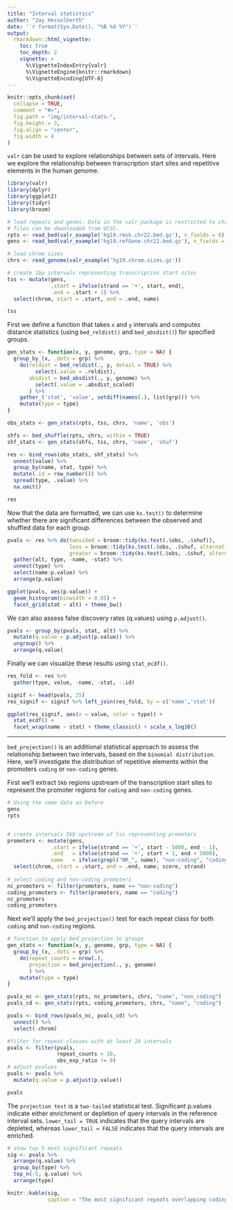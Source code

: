 ```yaml
---
title: "Interval statistics"
author: "Jay Hesselberth"
date: '`r format(Sys.Date(), "%B %d %Y")`'
output:
  rmarkdown::html_vignette:
    toc: true
    toc_depth: 2
    vignette: >
      %\VignetteIndexEntry{valr}
      %\VignetteEngine{knitr::rmarkdown}
      %\VignetteEncoding{UTF-8}
---
```


```r
knitr::opts_chunk$set(
  collapse = TRUE,
  comment = "#>",
  fig.path = "img/interval-stats-",
  fig.height = 3,
  fig.align = "center",
  fig.width = 4
)
```

`valr` can be used to explore relationships between sets of intervals. Here we explore the relationship between transcription start sites and repetitive elements in the human genome. 

```r
library(valr)
library(dplyr)
library(ggplot2)
library(tidyr)
library(broom)

# load repeats and genes. Data in the valr package is restricted to chr22; the entire
# files can be downloaded from UCSC.
rpts <- read_bed(valr_example('hg19.rmsk.chr22.bed.gz'), n_fields = 6) 
gens <- read_bed(valr_example('hg19.refGene.chr22.bed.gz'), n_fields = 12)

# load chrom sizes
chrs <- read_genome(valr_example('hg19.chrom.sizes.gz'))

# create 1bp intervals representing transcription start sites
tss <- mutate(gens,
              .start = ifelse(strand == '+', start, end),
              .end = .start + 1) %>%
  select(chrom, start = .start, end = .end, name)

tss
```

First we define a function that takes `x` and `y` intervals and computes distance statistics (using `bed_reldist()` and `bed_absdist()`) for specified groups.

```r
gen_stats <- function(x, y, genome, grp, type = NA) {
  group_by_(x, .dots = grp) %>%
    do(reldist = bed_reldist(., y, detail = TRUE) %>%
         select(.value = .reldist),
       absdist = bed_absdist(., y, genome) %>%
         select(.value = .absdist_scaled)
       ) %>%
    gather_('stat', 'value', setdiff(names(.), list(grp))) %>%
    mutate(type = type)
} 
```

```r
obs_stats <- gen_stats(rpts, tss, chrs, 'name', 'obs')

shfs <- bed_shuffle(rpts, chrs, within = TRUE)
shf_stats <- gen_stats(shfs, tss, chrs, 'name', 'shuf')

res <- bind_rows(obs_stats, shf_stats) %>%
  unnest(value) %>% 
  group_by(name, stat, type) %>%
  mutate(.id = row_number()) %>%
  spread(type, .value) %>%
  na.omit()

res
```

Now that the data are formatted, we can use `ks.test()` to determine whether there are significant differences between the observed and shuffled data for each group.

```r
pvals <- res %>% do(twosided = broom::tidy(ks.test(.$obs, .$shuf)),
                    less = broom::tidy(ks.test(.$obs, .$shuf, alternative = 'less')),
                    greater = broom::tidy(ks.test(.$obs, .$shuf, alternative = 'greater'))) %>%
  gather(alt, type, -name, -stat) %>%
  unnest(type) %>%
  select(name:p.value) %>%
  arrange(p.value)

ggplot(pvals, aes(p.value)) +
  geom_histogram(binwidth = 0.05) +
  facet_grid(stat ~ alt) + theme_bw()
```

We can also assess false discovery rates (q.values) using `p.adjust()`.

```r
pvals <- group_by(pvals, stat, alt) %>%
  mutate(q.value = p.adjust(p.value)) %>%
  ungroup() %>%
  arrange(q.value)
```

Finally we can visualize these results using `stat_ecdf()`.

```r
res_fold <- res %>%
  gather(type, value, -name, -stat, -.id)

signif <- head(pvals, 25)
res_signif <- signif %>% left_join(res_fold, by = c('name','stat'))

ggplot(res_signif, aes(x = value, color = type)) +
  stat_ecdf() + 
  facet_wrap(name ~ stat) + theme_classic() + scale_x_log10()
```

*** 

`bed_projection()` is an additional statistical approach to assess the relationship between two intervals, based on the  `binomial distribution`. Here, we'll investigate the distribution of repetitive elements within the promoters `coding` or `non-coding` genes.

First we'll extract `5kb` regions upstream of the transcription start sites to represent the promoter regions for `coding` and `non-coding` genes. 

```r
# Using the same data as before
gens
rpts


# create intervals 5kb upstream of tss representing promoters
promoters <- mutate(gens,
              .start = ifelse(strand == '+', start - 5000, end - 1),
              .end   = ifelse(strand == '+', start + 1, end + 5000),
              name   = ifelse(grepl("NR_", name), "non-coding", "coding")) %>%
  select(chrom, start = .start, end = .end, name, score, strand)
  
# select coding and non-coding promoters
nc_promoters <- filter(promoters, name == "non-coding")
coding_promoters <- filter(promoters, name == "coding")
nc_promoters
coding_promoters
```

Next we'll apply the `bed_projection()` test for each repeat class for both `coding` and `non-coding` regions. 

```r

# function to apply bed_projection to groups
gen_stats <- function(x, y, genome, grp, type = NA) {
  group_by_(x, .dots = grp) %>%
    do(repeat_counts = nrow(.),
       projection = bed_projection(., y, genome) 
       ) %>%
    mutate(type = type)
} 

pvals_nc <- gen_stats(rpts, nc_promoters, chrs, "name", "non_coding")
pvals_cd <- gen_stats(rpts, coding_promoters, chrs, "name", "coding")

pvals <- bind_rows(pvals_nc, pvals_cd) %>% 
  unnest() %>%
  select(-chrom)

#filter for repeat classes with at least 10 intervals
pvals <- filter(pvals, 
                repeat_counts > 10,
                obs_exp_ratio != 0)
# adjust pvalues 
pvals <- pvals %>%
  mutate(q.value = p.adjust(p.value))

pvals
```

The `projection test` is a `two-tailed` statistical test. Significant p.values indicate either enrichment or depletion of query intervals in the reference interval sets. `lower_tail = TRUE` indicates that the query intervals are depleted, whereas `lower_tail = FALSE` indicates that the query intervals are enriched. 

```r

# show top 5 most significant repeats
sig <- pvals %>% 
  arrange(q.value) %>%
  group_by(type) %>%
  top_n(-5, q.value) %>%
  arrange(type)

knitr::kable(sig,
             caption = "The most significant repeats overlapping coding and non-coding gene promoters")
```
